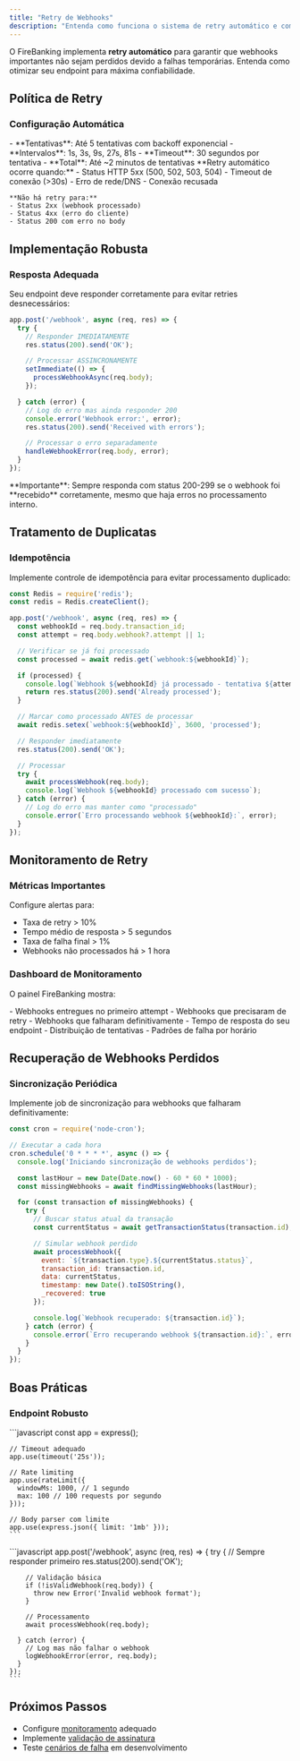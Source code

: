 ```yaml
---
title: "Retry de Webhooks"
description: "Entenda como funciona o sistema de retry automático e como configurar seu endpoint para máxima confiabilidade"
---
```


O FireBanking implementa **retry automático** para garantir que webhooks importantes não sejam perdidos devido a falhas temporárias. Entenda como otimizar seu endpoint para máxima confiabilidade.

## Política de Retry

### Configuração Automática

<AccordionGroup>
  <Accordion title="Tentativas e Intervalos">
    - **Tentativas**: Até 5 tentativas com backoff exponencial
    - **Intervalos**: 1s, 3s, 9s, 27s, 81s
    - **Timeout**: 30 segundos por tentativa
    - **Total**: Até ~2 minutos de tentativas
  </Accordion>

  <Accordion title="Critérios de Retry">
    **Retry automático ocorre quando:**
    - Status HTTP 5xx (500, 502, 503, 504)
    - Timeout de conexão (>30s)
    - Erro de rede/DNS
    - Conexão recusada

    **Não há retry para:**
    - Status 2xx (webhook processado)
    - Status 4xx (erro do cliente)
    - Status 200 com erro no body
  </Accordion>
</AccordionGroup>

## Implementação Robusta

### Resposta Adequada

Seu endpoint deve responder corretamente para evitar retries desnecessários:

```javascript
app.post('/webhook', async (req, res) => {
  try {
    // Responder IMEDIATAMENTE
    res.status(200).send('OK');

    // Processar ASSINCRONAMENTE
    setImmediate(() => {
      processWebhookAsync(req.body);
    });

  } catch (error) {
    // Log do erro mas ainda responder 200
    console.error('Webhook error:', error);
    res.status(200).send('Received with errors');

    // Processar o erro separadamente
    handleWebhookError(req.body, error);
  }
});
```

<Warning>
  **Importante**: Sempre responda com status 200-299 se o webhook foi **recebido** corretamente, mesmo que haja erros no processamento interno.
</Warning>

## Tratamento de Duplicatas

### Idempotência

Implemente controle de idempotência para evitar processamento duplicado:

```javascript
const Redis = require('redis');
const redis = Redis.createClient();

app.post('/webhook', async (req, res) => {
  const webhookId = req.body.transaction_id;
  const attempt = req.body.webhook?.attempt || 1;

  // Verificar se já foi processado
  const processed = await redis.get(`webhook:${webhookId}`);

  if (processed) {
    console.log(`Webhook ${webhookId} já processado - tentativa ${attempt}`);
    return res.status(200).send('Already processed');
  }

  // Marcar como processado ANTES de processar
  await redis.setex(`webhook:${webhookId}`, 3600, 'processed');

  // Responder imediatamente
  res.status(200).send('OK');

  // Processar
  try {
    await processWebhook(req.body);
    console.log(`Webhook ${webhookId} processado com sucesso`);
  } catch (error) {
    // Log do erro mas manter como "processado"
    console.error(`Erro processando webhook ${webhookId}:`, error);
  }
});
```

## Monitoramento de Retry

### Métricas Importantes

Configure alertas para:

- Taxa de retry > 10%
- Tempo médio de resposta > 5 segundos
- Taxa de falha final > 1%
- Webhooks não processados há > 1 hora

### Dashboard de Monitoramento

O painel FireBanking mostra:

<CardGroup cols={2}>
  <Card title="Status de Entrega" icon="chart-line">
    - Webhooks entregues no primeiro attempt
    - Webhooks que precisaram de retry
    - Webhooks que falharam definitivamente
  </Card>
  <Card title="Performance" icon="clock">
    - Tempo de resposta do seu endpoint
    - Distribuição de tentativas
    - Padrões de falha por horário
  </Card>
</CardGroup>

## Recuperação de Webhooks Perdidos

### Sincronização Periódica

Implemente job de sincronização para webhooks que falharam definitivamente:

```javascript
const cron = require('node-cron');

// Executar a cada hora
cron.schedule('0 * * * *', async () => {
  console.log('Iniciando sincronização de webhooks perdidos');

  const lastHour = new Date(Date.now() - 60 * 60 * 1000);
  const missingWebhooks = await findMissingWebhooks(lastHour);

  for (const transaction of missingWebhooks) {
    try {
      // Buscar status atual da transação
      const currentStatus = await getTransactionStatus(transaction.id);

      // Simular webhook perdido
      await processWebhook({
        event: `${transaction.type}.${currentStatus.status}`,
        transaction_id: transaction.id,
        data: currentStatus,
        timestamp: new Date().toISOString(),
        _recovered: true
      });

      console.log(`Webhook recuperado: ${transaction.id}`);
    } catch (error) {
      console.error(`Erro recuperando webhook ${transaction.id}:`, error);
    }
  }
});
```

## Boas Práticas

### Endpoint Robusto

<AccordionGroup>
  <Accordion title="Configuração de Servidor">
    ```javascript
    const app = express();

    // Timeout adequado
    app.use(timeout('25s'));

    // Rate limiting
    app.use(rateLimit({
      windowMs: 1000, // 1 segundo
      max: 100 // 100 requests por segundo
    }));

    // Body parser com limite
    app.use(express.json({ limit: '1mb' }));
    ```
  </Accordion>

  <Accordion title="Tratamento de Erros">
    ```javascript
    app.post('/webhook', async (req, res) => {
      try {
        // Sempre responder primeiro
        res.status(200).send('OK');

        // Validação básica
        if (!isValidWebhook(req.body)) {
          throw new Error('Invalid webhook format');
        }

        // Processamento
        await processWebhook(req.body);

      } catch (error) {
        // Log mas não falhar o webhook
        logWebhookError(error, req.body);
      }
    });
    ```
  </Accordion>
</AccordionGroup>

## Próximos Passos

- Configure [monitoramento](/concepts/webhooks#monitoramento-e-debug) adequado
- Implemente [validação de assinatura](/concepts/webhooks#validação-de-segurança)
- Teste [cenários de falha](/api-reference/webhooks/test) em desenvolvimento